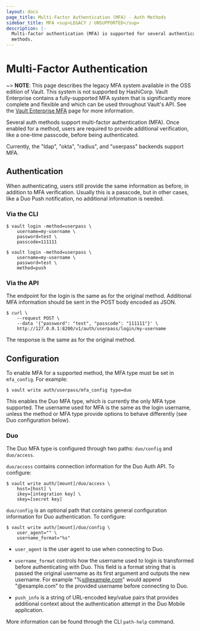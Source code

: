 ```yaml
---
layout: docs
page_title: Multi-Factor Authentication (MFA) - Auth Methods
sidebar_title: MFA <sup>LEGACY / UNSUPPORTED</sup>
description: |-
  Multi-factor authentication (MFA) is supported for several authentication
  methods.
---
```


# Multi-Factor Authentication

~> **NOTE**: This page describes the legacy MFA system available in the OSS
edition of Vault. This system is not supported by HashiCorp. Vault Enterprise
contains a fully-supported MFA system that is significantly more complete and
flexible and which can be used throughout Vault's API. See the [Vault
Enterprise MFA](/docs/enterprise/mfa) page for more information.

Several auth methods support multi-factor authentication (MFA). Once
enabled for a method, users are required to provide additional verification,
like a one-time passcode, before being authenticated.

Currently, the "ldap", "okta", "radius", and "userpass" backends support MFA.

## Authentication

When authenticating, users still provide the same information as before, in
addition to MFA verification. Usually this is a passcode, but in other cases,
like a Duo Push notification, no additional information is needed.

### Via the CLI

```tedt
$ vault login -method=userpass \
    username=my-username \
    password=test \
    passcode=111111
```

```text
$ vault login -method=userpass \
    username=my-username \
    password=test \
    method=push
```

### Via the API

The endpoint for the login is the same as for the original method. Additional
MFA information should be sent in the POST body encoded as JSON.

```shell
$ curl \
    --request POST \
    --data '{"password": "test", "passcode": "111111"}' \
    http://127.0.0.1:8200/v1/auth/userpass/login/my-username
```

The response is the same as for the original method.

## Configuration

To enable MFA for a supported method, the MFA type must be set in `mfa_config`.
For example:

```text
$ vault write auth/userpass/mfa_config type=duo
```

This enables the Duo MFA type, which is currently the only MFA type supported.
The username used for MFA is the same as the login username, unless the method
or MFA type provide options to behave differently (see Duo configuration below).

### Duo

The Duo MFA type is configured through two paths: `duo/config` and `duo/access`.

`duo/access` contains connection information for the Duo Auth API. To configure:

```text
$ vault write auth/[mount]/duo/access \
    host=[host] \
    ikey=[integration key] \
    skey=[secret key]
```

`duo/config` is an optional path that contains general configuration information
for Duo authentication. To configure:

```text
$ vault write auth/[mount]/duo/config \
    user_agent="" \
    username_format="%s"
```

- `user_agent` is the user agent to use when connecting to Duo.

- `username_format` controls how the username used to login is transformed
  before authenticating with Duo. This field is a format string that is passed
  the original username as its first argument and outputs the new username. For
  example "%s@example.com" would append "@example.com" to the provided username
  before connecting to Duo.

- `push_info` is a string of URL-encoded key/value pairs that provides
  additional context about the authentication attempt in the Duo Mobile
  application.

More information can be found through the CLI `path-help` command.
